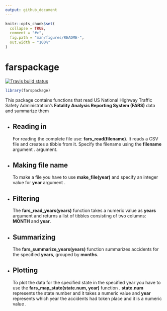 ```yaml
---
output: github_document
---
```


<!-- README.md is generated from README.Rmd. Please edit that file -->

```r
knitr::opts_chunk$set(
  collapse = TRUE,
  comment = "#>",
  fig.path = "man/figures/README-",
  out.width = "100%"
)
```
# farspackage

<!-- badges: start -->
[![Travis build status](https://travis-ci.com/MagdyLaban/Building_R_Packages_Coursera.svg?branch=master)](https://travis-ci.com/MagdyLaban/Building_R_Packages_Coursera)
<!-- badges: end -->

```r
library(farspackage)
```
This package contains functions that read US National Highway Traffic Safety Administration's **Fatality Analysis Reporting System (FARS)** data and summarize them

* ## Reading in
For reading the complete file use: **fars_read(filename)**. It reads a CSV file and creates a tibble from it. Specify the filename using the **filename** argument .
argument.
* ## Making file name
To make a file you have to use **make_file(year)** and specify an integer value for **year** argument .

* ## Filtering
The **fars_read_years(years)** function takes a numeric value as **years** argument and returns a list of tibbles consisting of two columns: **MONTH** and **year**.

* ## Summarizing
The **fars_summarize_years(years)** function summarizes accidents for the specified **years**, grouped by **months**.

* ## Plotting
To plot the data for the specified state in the specified year you have to use the **fars_map_state(state.num, year)** function . **state.num** represents the state number and it takes a numeric value and **year** represents which year the accidents had token place and it is a numeric value .

